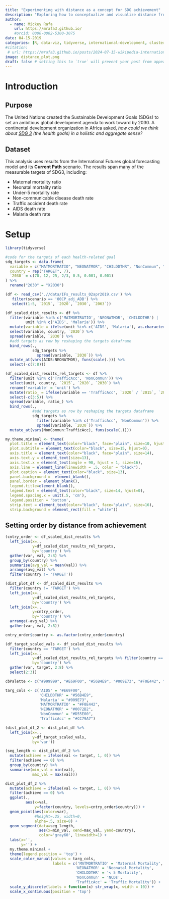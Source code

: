 ```yaml
---
title: "Experimenting with distance as a concept for SDG achievement"
description: "Exploring how to conceptualize and visualize distance from Sustainable Development Goal targets"
author:
  - name: Mickey Rafa
    url: https://mrafa3.github.io/
    #orcid: 0000-0002-5300-3075
date: 04-15-2019
categories: [R, data-viz, tidyverse, international-development, cluster-analysis, mapping] # self-defined categories
#citation: 
 # url: https://mrafa3.github.io/posts/2024-07-15-wikipedia-international-mens-soccer/ 
image: distance_plot.png
draft: false # setting this to `true` will prevent your post from appearing on your listing page until you're ready!
---
```


# Introduction

## Purpose
The United Nations created the Sustainable Development Goals (SDGs) to set an ambitious global development agenda to work toward by 2030. A continental development organization in Africa asked, *how could we think about [SDG 3](https://www.globalgoals.org/goals/3-good-health-and-well-being/?gad_source=1&gclid=Cj0KCQjwwO20BhCJARIsAAnTIVSlatprBbt62rxkZomR6BOTcxeXDvYPvAkShEGVRG-_DfDC9T6Cb84aAjzqEALw_wcB) (the health goals) in a holistic and aggregate sense?*

## Dataset
This analysis uses results from the International Futures global forecasting model and its **Current Path** scenario. The results span many of the measurable targets of SDG3, including:

* Maternal mortality ratio
* Neonatal mortality ratio
* Under-5 mortality rate
* Non-communicable disease death rate
* Traffic accident death rate
* AIDS death rate
* Malaria death rate

# Setup

```r
library(tidyverse)
```

```r
#code for the targets of each health-related goal
sdg_targets <- data.frame(
  variable = c("MATMORTRATIO", "NEONATMOR", "CHILDDTHR", "NonCommun", "TrafficAcc", "AIDS", "Malaria"),
  country = rep("TARGET", 7),
  `2030` = c(70, 12, 25, 2/3, 0.5, 0.001, 0.001)
) %>% 
  rename("2030" = "X2030")

(df <- read_csv('.//data/IFs_results_02apr2019.csv') %>% 
   filter(scenario == '00CP_adj_ADB') %>% 
   select(1:5, `2015`, `2020`, `2030`, `2063`))
```

```r
(df_scaled_dist_results <- df %>% 
  filter(variable %in% c('MATMORTRATIO', 'NEONATMOR', 'CHILDDTHR') | 
         unit %in% c('AIDS', 'Malaria')) %>% 
  mutate(variable = ifelse(unit %in% c('AIDS', 'Malaria'), as.character(unit), as.character(variable))) %>% 
  select(variable, country, `2030`) %>% 
  spread(variable, `2030`) %>% 
  #add targets as row by reshaping the targets dataframe
  bind_rows(., 
            sdg_targets %>%
              spread(variable, `2030`)) %>% 
  mutate_at(vars(AIDS:NEONATMOR), funs(scale(.))) %>% 
  select(-c(7:8)))
```

```r
(df_scaled_dist_results_rel_targets <- df %>% 
  filter(unit %in% c('TrafficAcc', 'NonCommun')) %>% 
  select(unit, country, `2015`, `2020`, `2030`) %>% 
  rename('variable' = 'unit') %>% 
  mutate(ratio_ = ifelse(variable == 'TrafficAcc', `2020` / `2015`, `2030` / `2015`)) %>% 
  select(-c(3:5)) %>% 
  spread(variable, ratio_) %>% 
  bind_rows(., 
            #add targets as row by reshaping the targets dataframe
            sdg_targets %>%
              filter(variable %in% c('TrafficAcc', 'NonCommun')) %>% 
              spread(variable, `2030`)) %>% 
  mutate_at(vars(NonCommun:TrafficAcc), funs(scale(.))))
```

```r
my.theme.minimal <- theme(
  plot.title = element_text(color="black", face="plain", size=10, hjust=0), 
  plot.subtitle = element_text(color="black", size=15, hjust=0), 
  axis.title = element_text(color="black", face="plain", size=14), 
  axis.text.y = element_text(size=13), 
  axis.text.x = element_text(angle = 90, hjust = 1, size=16), 
  axis.line = element_line(linewidth = .5, color = "black"),
  plot.caption = element_text(color="black", size=13), 
  panel.background =  element_blank(), 
  panel.border = element_blank(), 
  legend.title=element_blank(), 
  legend.text = element_text(color="black", size=14, hjust=0),
  legend.spacing.x = unit(.5, 'cm'), 
  legend.position = 'bottom',
  strip.text = element_text(color="black", face="plain", size=16),
  strip.background = element_rect(fill = "white"))
```

## Setting order by distance from achievement 

```r
(cntry_order <- df_scaled_dist_results %>% 
  left_join(x=.,
            y=df_scaled_dist_results_rel_targets,
            by='country') %>% 
  gather(var, val, 2:8) %>% 
  group_by(country) %>% 
  summarise(avg_val = mean(val)) %>% 
  arrange(avg_val) %>% 
  filter(country != 'TARGET'))
```


```r
(dist_plot_df <- df_scaled_dist_results %>% 
  filter(country != 'TARGET') %>% 
  left_join(x=.,
            y=df_scaled_dist_results_rel_targets,
            by='country') %>% 
  left_join(x=.,
            y=cntry_order,
            by='country') %>% 
  arrange(-avg_val) %>% 
  gather(var, val, 2:8))
```

```r
cntry_order$country <- as.factor(cntry_order$country)
```


```r
(df_target_scaled_vals <- df_scaled_dist_results %>% 
  filter(country == 'TARGET') %>% 
  left_join(x=.,
            y=df_scaled_dist_results_rel_targets %>% filter(country == 'TARGET'),
            by='country') %>% 
  gather(var, target, 2:8) %>% 
  select(2:3))
```

```r
cbPalette <- c("#999999", "#E69F00", "#56B4E9", "#009E73", "#F0E442", "#0072B2", "#D55E00", "#CC79A7")

targ_cols <- c('AIDS' = "#E69F00", 
               'CHILDDTHR' = "#56B4E9",
               'Malaria' = "#009E73",
               'MATMORTRATIO' = "#F0E442",
               'NEONATMOR' = "#0072B2",
               'NonCommun' = "#D55E00",
               'TrafficAcc' = "#CC79A7")
```

```r
(dist_plot_df_2 <- dist_plot_df %>% 
  left_join(x=.,
            y=df_target_scaled_vals,
            by='var'))
```

```r
(seg_length <- dist_plot_df_2 %>% 
  mutate(achieve = ifelse(val <= target, 1, 0)) %>% 
  filter(achieve == 0) %>% 
  group_by(country) %>% 
  summarise(min_val = min(val),
            max_val = max(val)))
```



```r
dist_plot_df_2 %>% 
  mutate(achieve = ifelse(val <= target, 1, 0)) %>% 
  filter(achieve == 0) %>% 
  ggplot(.,
         aes(x=val, 
             y=factor(country, levels=cntry_order$country))) + 
  geom_point(aes(color=var), 
             #height=.25, width=0,
             alpha=.5, size=8) + 
  geom_segment(data=seg_length,
               aes(x=min_val, xend=max_val, yend=country),
               color='gray60', linewidth=1) + 
  labs(x='',
       y='') + 
  my.theme.minimal + 
  theme(legend.position = 'top') + 
  scale_color_manual(values = targ_cols,
                     labels = c('MATMORTRATIO' = 'Maternal Mortality',
                               'NEONATMOR' = 'Neonatal Mortality',
                               'CHILDDTHR' = '< 5 Mortality',
                               'NonCommun' = 'NCDs',
                               'TrafficAcc' = 'Traffic Mortality')) + 
  scale_y_discrete(labels = function(x) str_wrap(x, width = 10)) + 
  scale_x_continuous(position = 'top')
```
